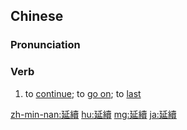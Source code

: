 {{also|延续}}
==Chinese==
{{zh-forms|s=延续}}

===Pronunciation===
{{zh-pron
|m=yánxù
|ma=Zh-yánxù.ogg
|c=jin4 zuk6
|mn=iân-sio̍k
|cat=v
}}

===Verb===
{{zh-verb}}

# to [[continue]]; to [[go on]]; to [[last]]

{{zh-cat|Advanced}}

[[zh-min-nan:延續]]
[[hu:延續]]
[[mg:延續]]
[[ja:延續]]